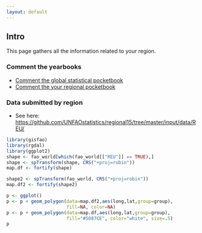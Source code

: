 ```yaml
---
layout: default
---
```


## Intro

This page gathers all the information related to your region. 

### Comment the yearbooks

- [Comment the global statistical pocketbook](comment.html)
- [Comment the your regional pocketbook](comment_regional.html)

### Data submitted by region

- See here: <https://github.com/UNFAOstatistics/regional15/tree/master/input/data/REU/>

```r
library(gisfao)
library(rgdal)
library(ggplot2)
shape <- fao_world[which(fao_world[["REU"]] == TRUE),]
shape <- spTransform(shape, CRS("+proj=robin"))
map.df <- fortify(shape)

shape2 <- spTransform(fao_world, CRS("+proj=robin"))
map.df2 <- fortify(shape2)

p <- ggplot()
p <- p + geom_polygon(data=map.df2,aes(long,lat,group=group), 
                      fill=NA, color=NA)
p <- p + geom_polygon(data=map.df,aes(long,lat,group=group), 
                      fill="#5087CE", color="white", size=.5)
p
```
